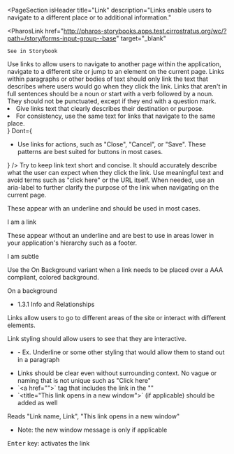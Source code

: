 
<PageSection
  isHeader
  title="Link"
  description="Links enable users to navigate to a different place or to additional information."
>
  <PharosLink
    href="http://pharos-storybooks.apps.test.cirrostratus.org/wc/?path=/story/forms-input-group--base"
    target="_blank"
  >
    See in Storybook
  </PharosLink>
</PageSection>

<PageSection title="Usage">
  Use links to allow users to navigate to another page within the application, navigate to a
  different site or jump to an element on the current page. Links within paragraphs or other bodies
  of text should only link the text that describes where users would go when they click the link.
  Links that aren't in full sentences should be a noun or start with a verb followed by a noun. They
  should not be punctuated, except if they end with a question mark.
</PageSection>

<PageSection title="Best practices">
  <BestPractices
    Do={
      <ul>
        <li>Give links text that clearly describes their destination or purpose.</li>
        <li>For consistency, use the same text for links that navigate to the same place.</li>
      </ul>
    }
    Dont={
      <ul>
        <li>
          Use links for actions, such as "Close", "Cancel", or "Save". These patterns are best
          suited for buttons in most cases.
        </li>
      </ul>
    }
  />
</PageSection>

<PageSection title="Content guidelines">
  <PageSection subSectionLevel={1} title="Text">
    Try to keep link text short and concise. It should accurately describe what the user can expect
    when they click the link. Use meaningful text and avoid terms such as "click here" or the URL
    itself.
  </PageSection>
  <PageSection subSectionLevel={1} title="Screen reader text">
    When needed, use an aria-label to further clarify the purpose of the link when navigating on the
    current page.
  </PageSection>
</PageSection>

<PageSection title="Variants">
  <PageSection subSectionLevel={1} title="Primary">
    <p>These appear with an underline and should be used in most cases.</p>
    <Canvas>
      <PharosLink href="#">I am a link</PharosLink>
    </Canvas>
  </PageSection>
  <PageSection subSectionLevel={1} title="Subtle">
    <p>
      These appear without an underline and are best to use in areas lower in your application's
      hierarchy such as a footer.
    </p>
    <Canvas>
      <PharosLink href="#" subtle>
        I am subtle
      </PharosLink>
    </Canvas>
  </PageSection>
  <PageSection subSectionLevel={1} title="On background">
    <p>
      Use the On Background variant when a link needs to be placed over a AAA compliant, colored
      background.
    </p>
    <Canvas>
      <PharosLink href="#" onBackground>
        On a background
      </PharosLink>
    </Canvas>
  </PageSection>
</PageSection>

<PageSection title="Accessibility">
  <PageSection subSectionLevel={1} title="Relevant WCAG guidelines">
    <ul>
      <li>
        <PharosLink href="https://www.w3.org/WAI/WCAG21/Understanding/info-and-relationships.html">
          1.3.1 Info and Relationships
        </PharosLink>
      </li>
    </ul>
  </PageSection>
  <PageSection subSectionLevel={1} title="Importance">
    <p>
      Links allow users to go to different areas of the site or interact with different elements.
    </p>
  </PageSection>
  <PageSection subSectionLevel={1} title="Visual expectations">
    <p>Link styling should allow users to see that they are interactive.</p>
    <ul>
      <li>
        - Ex. Underline or some other styling that would allow them to stand out in a paragraph
      </li>
    </ul>
  </PageSection>
  <PageSection subSectionLevel={1} title="Code expectations">
    <ul>
      <li>
        Links should be clear even without surrounding context. No vague or naming that is not
        unique such as "Click here"
      </li>
      <li>`&lt;a href=""&gt;` tag that includes the link in the ""</li>
      <li>
        `&lt;title="This link opens in a new window"&gt;` (if applicable) should be added as well
      </li>
    </ul>
  </PageSection>
  <PageSection subSectionLevel={1} title="Expected actions">
    <PageSection subSectionLevel={2} title="Screen reader">
      <p>Reads "Link name, Link", "This link opens in a new window"</p>
      <ul>
        <li> Note: the new window message is only if applicable</li>
      </ul>
    </PageSection>
    <PageSection subSectionLevel={2} title="Keyboard">
      <kbd>Enter</kbd> key: activates the link
    </PageSection>
  </PageSection>
</PageSection>
